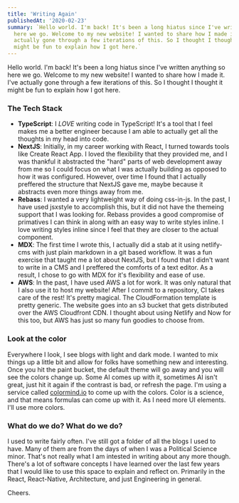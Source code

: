 ```yaml
---
title: 'Writing Again'
publishedAt: '2020-02-23'
summary: `Hello world. I'm back! It's been a long hiatus since I've written anything so
  here we go. Welcome to my new website! I wanted to share how I made it. I've
  actually gone through a few iterations of this. So I thought I thought it
  might be fun to explain how I got here.`
---
```


Hello world. I'm back! It's been a long hiatus since I've written anything so
here we go. Welcome to my new website! I wanted to share how I made it. I've
actually gone through a few iterations of this. So I thought I thought it
might be fun to explain how I got here.

### The Tech Stack

- **TypeScript**: I _LOVE_ writing code in TypeScript! It's a tool that I feel
  makes me a better engineer because I am able to actually get all the thoughts
  in my head into code.
- **NextJS**: Initially, in my career working with React, I turned towards tools
  like Create React App. I loved the flexibility that they provided me, and I
  was thankful it abstracted the "hard" parts of web development away from me so
  I could focus on what I was actually building as opposed to how it was
  configured. However, over time I found that I actually preffered the structure
  that NextJS gave me, maybe because it abstracts even more things away from me.
- **Rebass**: I wanted a very lightweight way of doing css-in-js. In the past, I
  have used jsxstyle to accomplish this, but it did not have the themeing
  support that I was looking for. Rebass provides a good compromise of
  primatives I can think in along with an easy way to write styles inline. I
  love writing styles inline since I feel that they are closer to the actual
  component.
- **MDX**: The first time I wrote this, I actually did a stab at it using
  netlify-cms with just plain markdown in a git based workflow. It was a fun
  exercise that taught me a lot about NextJS, but I found that I didn't want to
  write in a CMS and I preffered the comforts of a text editor. As a result, I
  chose to go with MDX for it's flexibility and ease of use.
- **AWS**: In the past, I have used AWS a lot for work. It was only natural that
  I also use it to host my website! After I commit to a repository, CI takes
  care of the rest! It's pretty magical. The CloudFormation template is pretty
  generic. The website goes into an s3 bucket that gets distributed over the AWS
  Cloudfront CDN. I thought about using Netlify and Now for this too, but AWS
  has just so many fun goodies to choose from.

### Look at the color

Everywhere I look, I see blogs with light and dark mode. I wanted to mix things
up a little bit and allow for folks have something new and interesting. Once you
hit the paint bucket, the default theme will go away and you will see the colors
change up. Some AI comes up with it, sometimes AI isn't great, just hit it again
if the contrast is bad, or refresh the page. I'm using a service called
[colormind.io](http://colormind.io/) to come up with the colors. Color is a
science, and that means formulas can come up with it. As I need more UI
elements. I'll use more colors.

### What do we do? What do we do?

I used to write fairly often. I've still got a folder of all the blogs I used to
have. Many of them are from the days of when I was a Political Science minor.
That's not really what I am intested in writing about any more though. There's a
lot of software concepts I have learned over the last few years that I would
like to use this space to explain and reflect on. Primarily in the React,
React-Native, Architecture, and just Engineering in general.

Cheers.
